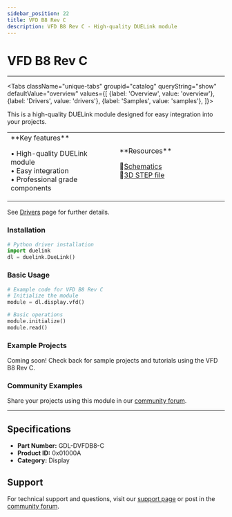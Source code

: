 ```yaml
---
sidebar_position: 22
title: VFD B8 Rev C
description: VFD B8 Rev C - High-quality DUELink module
---
```



# VFD B8 Rev C

<ProductImageSelector 
  partNumber="dvfdb8-c"
  productName="VFD B8 Rev C"
/>

---

<Tabs className="unique-tabs" groupid="catalog" queryString="show" defaultValue="overview"
  values={[
    {label: 'Overview', value: 'overview'},
    {label: 'Drivers', value: 'drivers'},
    {label: 'Samples', value: 'samples'},
  ]}>

<TabItem value="overview">

This is a high-quality DUELink module designed for easy integration into your projects.

<table><td width='50%'>
**Key features**

• High-quality DUELink module<br/>
• Easy integration<br/>
• Professional grade components<br/>

</td><td width='50%'>
**Resources**
 
📄[Schematics](/sch/dvfdb8-c.pdf)<br/>
🔩[3D STEP file](/3d/dvfdb8-c.step)<br/>

</td></table>

</TabItem>

<TabItem value="drivers">

See [Drivers](../../engine/drivers) page for further details.

### Installation

```python
# Python driver installation
import duelink
dl = duelink.DueLink()
```

### Basic Usage

```python
# Example code for VFD B8 Rev C
# Initialize the module
module = dl.display.vfd()

# Basic operations
module.initialize()
module.read()
```

</TabItem>

<TabItem value="samples">

### Example Projects

Coming soon! Check back for sample projects and tutorials using the VFD B8 Rev C.

### Community Examples

Share your projects using this module in our [community forum](https://forums.ghielectronics.com).

</TabItem>

</Tabs>

---

## Specifications

- **Part Number:** GDL-DVFDB8-C
- **Product ID:** 0x01000A
- **Category:** Display

## Support

For technical support and questions, visit our [support page](../../support) or post in the [community forum](https://forums.ghielectronics.com).
